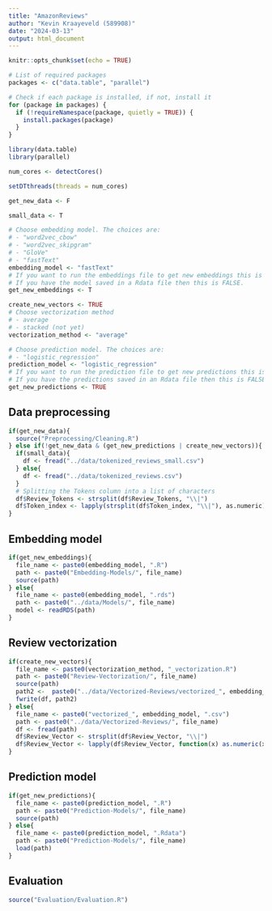 ```yaml
---
title: "AmazonReviews"
author: "Kevin Kraayeveld (589908)"
date: "2024-03-13"
output: html_document
---
```


```r
knitr::opts_chunk$set(echo = TRUE)

# List of required packages
packages <- c("data.table", "parallel")

# Check if each package is installed, if not, install it
for (package in packages) {
  if (!requireNamespace(package, quietly = TRUE)) {
    install.packages(package)
  }
}

library(data.table)
library(parallel)

num_cores <- detectCores()

setDTthreads(threads = num_cores)
```

```r
get_new_data <- F

small_data <- T

# Choose embedding model. The choices are:
# - "word2vec_cbow"
# - "word2vec_skipgram"
# - "GloVe"
# - "fastText"
embedding_model <- "fastText"
# If you want to run the embeddings file to get new embeddings this is TRUE. 
# If you have the model saved in a Rdata file then this is FALSE.
get_new_embeddings <- T

create_new_vectors <- TRUE
# Choose vectorization method
# - average
# - stacked (not yet)
vectorization_method <- "average"

# Choose prediction model. The choices are:
# - "logistic_regression"
prediction_model <- "logistic_regression"
# If you want to run the prediction file to get new predictions this is TRUE. 
# If you have the predictions saved in an Rdata file then this is FALSE.
get_new_predictions <- TRUE
```

## Data preprocessing

```r
if(get_new_data){
  source("Preprocessing/Cleaning.R")
} else if(!get_new_data & (get_new_predictions | create_new_vectors)){
  if(small_data){
    df <- fread("../data/tokenized_reviews_small.csv")
  } else{
    df <- fread("../data/tokenized_reviews.csv")
  }
  # Splitting the Tokens column into a list of characters
  df$Review_Tokens <- strsplit(df$Review_Tokens, "\\|")
  df$Token_index <- lapply(strsplit(df$Token_index, "\\|"), as.numeric)
}
```

## Embedding model

```r
if(get_new_embeddings){
  file_name <- paste0(embedding_model, ".R")
  path <- paste0("Embedding-Models/", file_name)
  source(path)
} else{
  file_name <- paste0(embedding_model, ".rds")
  path <- paste0("../data/Models/", file_name)
  model <- readRDS(path)
}
```

## Review vectorization

```r
if(create_new_vectors){
  file_name <- paste0(vectorization_method, "_vectorization.R")
  path <- paste0("Review-Vectorization/", file_name)
  source(path)
  path2 <-  paste0("../data/Vectorized-Reviews/vectorized_", embedding_model, ".csv")
  fwrite(df, path2)
} else{
  file_name <- paste0("vectorized_", embedding_model, ".csv")
  path <- paste0("../data/Vectorized-Reviews/", file_name)
  df <- fread(path)
  df$Review_Vector <- strsplit(df$Review_Vector, "\\|")
  df$Review_Vector <- lapply(df$Review_Vector, function(x) as.numeric(x))
}
```

## Prediction model

```r
if(get_new_predictions){
  file_name <- paste0(prediction_model, ".R")
  path <- paste0("Prediction-Models/", file_name)
  source(path)
} else{
  file_name <- paste0(prediction_model, ".Rdata")
  path <- paste0("Prediction-Models/", file_name)
  load(path)
}
```

## Evaluation

```r
source("Evaluation/Evaluation.R")
```